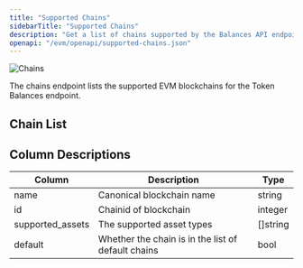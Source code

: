 ```yaml
---
title: "Supported Chains"
sidebarTitle: "Supported Chains"
description: "Get a list of chains supported by the Balances API endpoint."
openapi: "/evm/openapi/supported-chains.json"
---
```



<Frame>
  <img
    src="/images/evm/Chains.svg"
    alt="Chains"
    title="Chains"
    className="mx-auto"
    style={{ width:"100%" }}
  />
</Frame>

The chains endpoint lists the supported EVM blockchains for the Token Balances endpoint.

## Chain List

<Chains url="https://api.sim.dune.com/v1/evm/supported-chains/balances" />

## Column Descriptions

| Column           | Description                                        | Type     |
| ---------------- | -------------------------------------------------- | -------- |
| name             | Canonical blockchain name                          | string   |
| id               | Chainid of blockchain                              | integer  |
| supported_assets | The supported asset types                          | []string |
| default          | Whether the chain is in the list of default chains | bool     |
